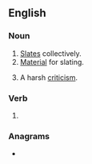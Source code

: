 ==English==

===Noun===
{{en-noun}}

# [[slate|Slates]] collectively.
# [[material|Material]] for slating.
# {{lb|en|informal}} A harsh [[criticism]].
#: {{syn|en|scorcher}}
#: {{ux|en|His new book got a real '''slating'''.}}

===Verb===
{{head|en|verb form}}

# {{present participle of|en|slate|nocat=1}}

===Anagrams===
* {{anagrams|en|a=agilnst|Gatlins|lasting|salting|staling}}